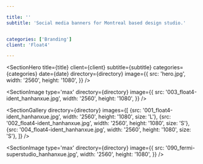 ```yaml
---

title: ''
subtitle: 'Social media banners for Montreal based design studio.'


categories: ['Branding']
client: 'Float4'

---
```



<SectionHero 
title={title} 
client={client} 
subtitle={subtitle}
categories={categories}
date={date}
directory={directory}
image={{
    src: 'hero.jpg',
    width: '2560',
    height: '1080',
}}
/>



<SectionDetail
title='Synopsis'
detail='Alexandre Simionescu from Float4 reached out to me to design a series of images for use on their social media pages.'
 />


<SectionImage
type='max'
directory={directory}
image={{
    src: '003_float4-ident_hanhanxue.jpg',
    width: '2560',
    height: '1080',
}}
/>


<SectionDetail
title='Styleframes'
detail='Working closely with Float4 we set out to create a set of stills to reflect the wide-ranging vibrant creative work from the young and energetic studio. '
 />




<SectionGallery
directory={directory}
images={[
     {src: '001_float4-ident_hanhanxue.jpg', width: '2560', height: '1080', size: 'L'},
    {src: '002_float4-ident_hanhanxue.jpg', width: '2560', height: '1080', size: 'S'},
    {src: '004_float4-ident_hanhanxue.jpg', width: '2560', height: '1080', size: 'S'},
     ]}
 />


<SectionImage
type='max'
directory={directory}
image={{
    src: '090_fermi-superstudio_hanhanxue.jpg',
    width: '2560',
    height: '1080',
}}
/>